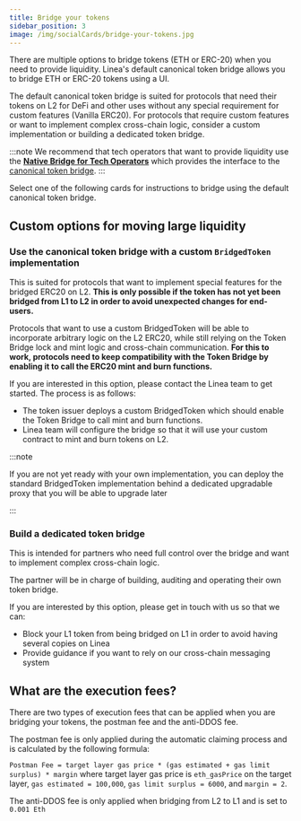 ```yaml
---
title: Bridge your tokens
sidebar_position: 3
image: /img/socialCards/bridge-your-tokens.jpg
---
```



There are multiple options to bridge tokens (ETH or ERC-20) when you need to provide liquidity. 
Linea's default canonical token bridge allows you to bridge ETH or ERC-20 tokens using a UI.

The default canonical token bridge is suited for protocols that need their tokens on L2 for
DeFi and other uses without any special requirement for custom features (Vanilla ERC20). For protocols
that require custom features or want to implement complex cross-chain logic, consider a custom
implementation or building a dedicated token bridge.

:::note
We recommend that tech operators that want to provide liquidity use the
[**Native Bridge for Tech Operators**](https://bridge.linea.build/) which provides the interface to
the [canonical token bridge](../../../architecture/stack/bridges/index.mdx).
:::

Select one of the following cards for instructions to bridge using the default canonical token bridge.

<DocCardList />

## Custom options for moving large liquidity

### Use the canonical token bridge with a custom `BridgedToken` implementation

This is suited for protocols that want to implement special features for the bridged ERC20 on L2.
**This is only possible if the token has not yet been bridged from L1 to L2 in order to avoid
unexpected changes for end-users.**

Protocols that want to use a custom BridgedToken will be able to incorporate arbitrary logic on the L2
ERC20, while still relying on the Token Bridge lock and mint logic and cross-chain communication.
**For this to work, protocols need to keep compatibility with the Token Bridge by enabling it to call the ERC20 mint and burn functions.**

If you are interested in this option, please contact the Linea team to get started. The process is as follows:

- The token issuer deploys a custom BridgedToken which should enable the Token Bridge to call mint and burn functions.
- Linea team will configure the bridge so that it will use your custom contract to mint and burn tokens on L2.

:::note

If you are not yet ready with your own implementation, you can deploy the standard BridgedToken implementation behind a dedicated upgradable proxy that you will be able to upgrade later

:::

### Build a dedicated token bridge

This is intended for partners who need full control over the bridge and want to implement complex cross-chain logic.

The partner will be in charge of building, auditing and operating their own token bridge.

If you are interested by this option, please get in touch with us so that we can:

- Block your L1 token from being bridged on L1 in order to avoid having several copies on Linea
- Provide guidance if you want to rely on our cross-chain messaging system

## What are the execution fees?

There are two types of execution fees that can be applied when you are bridging your tokens, the postman fee and the anti-DDOS fee.

The postman fee is only applied during the automatic claiming process and is calculated by the following formula:

`Postman Fee = target layer gas price * (gas estimated + gas limit surplus) * margin` where target layer gas price is `eth_gasPrice` on the target layer, `gas estimated = 100,000`, `gas limit surplus = 6000`, and `margin = 2`.

The anti-DDOS fee is only applied when bridging from L2 to L1 and is set to `0.001 Eth`
